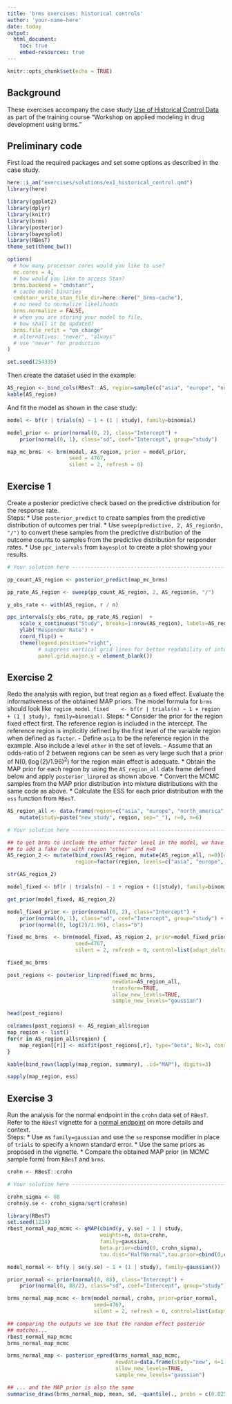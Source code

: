 ```yaml
---
title: 'brms exercises: historical controls'
author: 'your-name-here'
date: today
output: 
  html_document:
    toc: true
    embed-resources: true
---
```


```r
knitr::opts_chunk$set(echo = TRUE)
```

## Background

These exercises accompany the case study [Use of Historical Control Data](https://opensource.nibr.com/bamdd/src/02a_meta_analysis.html) as part of the training course "Workshop on applied modeling in drug development using brms."

## Preliminary code

First load the required packages and set some options as described in the case study.

```r
here::i_am("exercises/solutions/ex1_historical_control.qmd")
library(here)

library(ggplot2)
library(dplyr)
library(knitr)
library(brms)
library(posterior)
library(bayesplot)
library(RBesT)
theme_set(theme_bw())

options(
  # how many processor cores would you like to use?
  mc.cores = 4, 
  # how would you like to access Stan?
  brms.backend = "cmdstanr",
  # cache model binaries
  cmdstanr_write_stan_file_dir=here::here("_brms-cache"),
  # no need to normalize likelihoods
  brms.normalize = FALSE,
  # when you are storing your model to file, 
  # how shall it be updated?
  brms.file_refit = "on_change"  
  # alternatives: "never", "always"
  # use "never" for production
)

set.seed(254335)
```

Then create the dataset used in the example:

```r
AS_region <- bind_cols(RBesT::AS, region=sample(c("asia", "europe", "north_america"), 8, TRUE))
kable(AS_region)
```

And fit the model as shown in the case study:

```r
model <- bf(r | trials(n) ~ 1 + (1 | study), family=binomial)

model_prior <- prior(normal(0, 2), class="Intercept") +
    prior(normal(0, 1), class="sd", coef="Intercept", group="study")

map_mc_brms  <- brm(model, AS_region, prior = model_prior,
                    seed = 4767,
                    silent = 2, refresh = 0)

```

## Exercise 1

Create a posterior predictive check based on the predictive
distribution for the response rate.  
Steps:
* Use `posterior_predict` to create samples from the predictive
  distribution of outcomes per trial.
* Use `sweep(predictive, 2, AS_region$n, "/")` to convert these
  samples from the predictive distribution of the outcome counts to
  samples from the predictive distribution for responder rates.
* Use `ppc_intervals` from `bayesplot` to create a plot showing your
  results.
    
```r
# Your solution here -----------------------------------------------------------

pp_count_AS_region <- posterior_predict(map_mc_brms)

pp_rate_AS_region <- sweep(pp_count_AS_region, 2, AS_region$n, "/")

y_obs_rate <- with(AS_region, r / n)

ppc_intervals(y_obs_rate, pp_rate_AS_region)  +
    scale_x_continuous("Study", breaks=1:nrow(AS_region), labels=AS_region$study) +
    ylab("Responder Rate") +
    coord_flip() +
    theme(legend.position="right",
          # suppress vertical grid lines for better readability of intervals
          panel.grid.major.y = element_blank())

```


## Exercise 2

Redo the analysis with region, but treat region as a fixed
   effect. Evaluate the informativeness of the obtained MAP priors.
   The model formula for `brms` should look like `region_model_fixed
   <- bf(r | trials(n) ~ 1 + region + (1 | study), family=binomial)`.
Steps:
* Consider the prior for the region fixed effect first. The reference
  region is included in the intercept. The reference region is
  implicitly defined by the first level of the variable region when
  defined as `factor`.
  - Define `asia` to be the reference region in the example. Also
    include a level `other` in the set of levels.
  - Assume that an odds-ratio of $2$ between regions can be seen as
    very large such that a prior of $\mbox{N}(0, (\log(2)/1.96)^2)$
    for the region main effect is adequate.
* Obtain the MAP prior for each region by using the
  `AS_region_all` data frame defined below and apply
  `posterior_linpred` as shown above.
* Convert the MCMC samples from the MAP prior distribution into
  mixture distributions with the same code as above.
* Calculate the ESS for each prior distribution with the `ess`
  function from `RBesT`.
	
```r

AS_region_all <- data.frame(region=c("asia", "europe", "north_america", "other")) %>%
    mutate(study=paste("new_study", region, sep="_"), r=0, n=6)

# Your solution here -----------------------------------------------------------

## to get brms to include the other factor level in the model, we have
## to add a fake row with region "other" and n=0
AS_region_2 <- mutate(bind_rows(AS_region, mutate(AS_region_all, n=0)[4,]),
                      region=factor(region, levels=c("asia", "europe", "north_america", "other")))

str(AS_region_2)

model_fixed <- bf(r | trials(n) ~ 1 + region + (1|study), family=binomial)

get_prior(model_fixed, AS_region_2)

model_fixed_prior <- prior(normal(0, 2), class="Intercept") +
    prior(normal(0, 1), class="sd", coef="Intercept", group="study") +
    prior(normal(0, log(2)/1.96), class="b")

fixed_mc_brms  <- brm(model_fixed, AS_region_2, prior=model_fixed_prior,
                      seed=4767,
                      silent = 2, refresh = 0, control=list(adapt_delta=0.99))

fixed_mc_brms

post_regions <- posterior_linpred(fixed_mc_brms,
                                  newdata=AS_region_all,
                                  transform=TRUE,
                                  allow_new_levels=TRUE,
                                  sample_new_levels="gaussian")

head(post_regions)

colnames(post_regions) <- AS_region_all$region
map_region <- list()
for(r in AS_region_all$region) {
    map_region[[r]] <- mixfit(post_regions[,r], type="beta", Nc=3, constrain_gt1=TRUE)
}

kable(bind_rows(lapply(map_region, summary), .id="MAP"), digits=3)

sapply(map_region, ess)

```
	
   
## Exercise 3

Run the analysis for the normal endpoint in the `crohn` data set of
`RBesT`. Refer to the `RBesT` vignette for a [normal endpoint](https://cran.r-project.org/web/packages/RBesT/vignettes/introduction.html)
   on more details and context.  
Steps:
* Use as `family=gaussian` and use the `se` response modifier in place
  of `trials` to specify a known standard error.
* Use the same priors as proposed in the vignette.
* Compare the obtained MAP prior (in MCMC sample form) from `RBesT`
  and `brms`.
    
```r
crohn <- RBesT::crohn

# Your solution here -----------------------------------------------------------

crohn_sigma <- 88
crohn$y.se <- crohn_sigma/sqrt(crohn$n)

library(RBesT)
set.seed(1234)
rbest_normal_map_mcmc <- gMAP(cbind(y, y.se) ~ 1 | study, 
                              weights=n, data=crohn,
                              family=gaussian,
                              beta.prior=cbind(0, crohn_sigma),
                              tau.dist="HalfNormal",tau.prior=cbind(0,crohn_sigma/2))

model_normal <- bf(y | se(y.se) ~ 1 + (1 | study), family=gaussian())

prior_normal <- prior(normal(0, 88), class="Intercept") +
    prior(normal(0, 88/2), class="sd", coef="Intercept", group="study")

brms_normal_map_mcmc <- brm(model_normal, crohn, prior=prior_normal,
                            seed=4767,
                            silent = 2, refresh = 0, control=list(adapt_delta=0.99))

## comparing the outputs we see that the random effect posterior
## matches...
rbest_normal_map_mcmc
brms_normal_map_mcmc

brms_normal_map <- posterior_epred(brms_normal_map_mcmc,
                                   newdata=data.frame(study="new", n=1, y=0, y.se=88),
                                   allow_new_levels=TRUE,
                                   sample_new_levels="gaussian")

## ... and the MAP prior is also the same
summarise_draws(brms_normal_map, mean, sd, ~quantile(., probs = c(0.025, 0.5, 0.975)))

```



